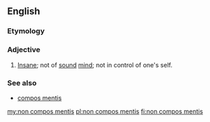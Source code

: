 ==English==

===Etymology===
{{etyl|la|en}}

===Adjective===
{{en-adj|head=[[non#Latin|non]] [[compos#Latin|compos]] [[mens#Latin|mentis]]|-}}

# {{context|legal|lang=en|but also seeing wider use}} [[insane|Insane]]; not of [[sound]] [[mind]]; not in control of one's self.

===See also===
* [[compos mentis]]

[[my:non compos mentis]]
[[pl:non compos mentis]]
[[fi:non compos mentis]]
